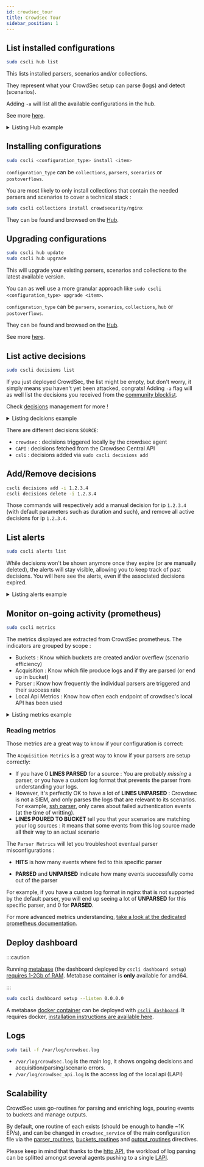 ```yaml
---
id: crowdsec_tour
title: Crowdsec Tour
sidebar_position: 1
---
```


## List installed configurations

```bash
sudo cscli hub list
```

This lists installed parsers, scenarios and/or collections. 

They represent what your CrowdSec setup can parse (logs) and detect (scenarios). 

Adding `-a` will list all the available configurations in the hub.

See more [here](/user_guides/hub_management.md).

<details>
  <summary>Listing Hub example</summary>

```bash
sudo cscli hub list
INFO[0000] Loaded 13 collecs, 17 parsers, 21 scenarios, 3 post-overflow parsers 
INFO[0000] unmanaged items : 23 local, 0 tainted        
INFO[0000] PARSERS:                                     
--------------------------------------------------------------------------------------------------------------
 NAME                            📦 STATUS    VERSION  LOCAL PATH                                             
--------------------------------------------------------------------------------------------------------------
 crowdsecurity/mysql-logs        ✔️  enabled  0.1      /etc/crowdsec/parsers/s01-parse/mysql-logs.yaml        
 crowdsecurity/sshd-logs         ✔️  enabled  0.1      /etc/crowdsec/parsers/s01-parse/sshd-logs.yaml         
 crowdsecurity/dateparse-enrich  ✔️  enabled  0.1      /etc/crowdsec/parsers/s02-enrich/dateparse-enrich.yaml 
 crowdsecurity/whitelists        ✔️  enabled  0.1      /etc/crowdsec/parsers/s02-enrich/whitelists.yaml       
 crowdsecurity/geoip-enrich      ✔️  enabled  0.2      /etc/crowdsec/parsers/s02-enrich/geoip-enrich.yaml     
 crowdsecurity/syslog-logs       ✔️  enabled  0.1      /etc/crowdsec/parsers/s00-raw/syslog-logs.yaml         
--------------------------------------------------------------------------------------------------------------
INFO[0000] SCENARIOS:                                   
-------------------------------------------------------------------------------------
 NAME                    📦 STATUS    VERSION  LOCAL PATH                            
-------------------------------------------------------------------------------------
 crowdsecurity/mysql-bf  ✔️  enabled  0.1      /etc/crowdsec/scenarios/mysql-bf.yaml 
 crowdsecurity/ssh-bf    ✔️  enabled  0.1      /etc/crowdsec/scenarios/ssh-bf.yaml   
-------------------------------------------------------------------------------------
INFO[0000] COLLECTIONS:                                 
---------------------------------------------------------------------------------
 NAME                 📦 STATUS    VERSION  LOCAL PATH                           
---------------------------------------------------------------------------------
 crowdsecurity/mysql  ✔️  enabled  0.1      /etc/crowdsec/collections/mysql.yaml 
 crowdsecurity/sshd   ✔️  enabled  0.1      /etc/crowdsec/collections/sshd.yaml  
 crowdsecurity/linux  ✔️  enabled  0.2      /etc/crowdsec/collections/linux.yaml 
---------------------------------------------------------------------------------
INFO[0000] POSTOVERFLOWS:                               
--------------------------------------
 NAME  📦 STATUS  VERSION  LOCAL PATH 
--------------------------------------
--------------------------------------

```

</details>

## Installing configurations

```bash
sudo cscli <configuration_type> install <item>
```

`configuration_type` can be `collections`, `parsers`, `scenarios` or `postoverflows`.

You are most likely to only install collections that contain the needed parsers and scenarios to cover a technical stack :

```bash
sudo cscli collections install crowdsecurity/nginx
```

They can be found and browsed on the [Hub](https://hub.crowdsec.net/browse/#configurations).


## Upgrading configurations

```bash
sudo cscli hub update
sudo cscli hub upgrade
```

This will upgrade your existing parsers, scenarios and collections to the latest available version.

You can as well use a more granular approach like `sudo cscli <configuration_type> upgrade <item>`.

`configuration_type` can be `parsers`, `scenarios`, `collections`, `hub` or `postoverflows`.

They can be found and browsed on the [Hub](https://hub.crowdsec.net/browse/#configurations).

See more [here](/user_guides/hub_management.md).


## List active decisions


```bash
sudo cscli decisions list
```

If you just deployed CrowdSec, the list might be empty, but don't worry, it simply means you haven't yet been attacked, congrats! Adding `-a` flag will as well list the decisions you received from the [community blocklist](/central_api/intro.md).

Check [decisions](/user_guides/hub_management.md) management for more !


<details>
  <summary>Listing decisions example</summary>

```bash
sudo cscli decisions list
+-----+-----------+-------------+------------------------------------+--------+---------+----+--------+--------------------+----------+
| ID  | SOURCE    | SCOPE:VALUE |               REASON               | ACTION | COUNTRY | AS | EVENTS |     EXPIRATION     | ALERT ID |
+-----+-----------+-------------+------------------------------------+--------+---------+----+--------+--------------------+----------+
| 802 | cscli     | Ip:1.2.3.5  | manual 'ban' from                  | ban    |         |    |      1 | 3h50m58.10039043s  |     802  |
|     |           |             | 'b76cc7b1bbdc489e93909d2043031de8' |        |         |    |        |                    |          |
| 801 | crowdsec  | Ip:1.2.3.4  | crowdsecurity/ssh-bf               | ban    |         |    |      6 | 3h59m45.100387557s |     801  |
+-----+-----------+-------------+------------------------------------+--------+---------+----+--------+--------------------+----------+
```
</details>

There are different decisions `SOURCE`:

  - `crowdsec` : decisions triggered locally by the crowdsec agent 
  - `CAPI` : decisions fetched from the Crowdsec Central API
  - `csli` : decisions added via `sudo cscli decisions add`

## Add/Remove decisions

```bash
cscli decisions add -i 1.2.3.4
cscli decisions delete -i 1.2.3.4
```

Those commands will respectively add a manual decision for ip `1.2.3.4` (with default parameters such as duration and such), and remove all active decisions for ip `1.2.3.4`.



## List alerts

```bash
sudo cscli alerts list
```

While decisions won't be shown anymore once they expire (or are manually deleted), the alerts will stay visible, allowing you to keep track of past decisions.
You will here see the alerts, even if the associated decisions expired.


<details>
  <summary>Listing alerts example</summary>

```bash
sudo cscli alerts list --since 1h
+----+-------------+----------------------------+---------+----+-----------+---------------------------+
| ID | SCOPE:VALUE |           REASON           | COUNTRY | AS | DECISIONS |        CREATED AT         |
+----+-------------+----------------------------+---------+----+-----------+---------------------------+
|  5 | Ip:1.2.3.6  | crowdsecurity/ssh-bf (0.1) | US      |    | ban:1     | 2020-10-29T11:33:36+01:00 |
+----+-------------+----------------------------+---------+----+-----------+---------------------------+
```
</details>

## Monitor on-going activity (prometheus)

```bash
sudo cscli metrics
```

The metrics displayed are extracted from CrowdSec prometheus.
The indicators are grouped by scope :

 - Buckets : Know which buckets are created and/or overflew (scenario efficiency)
 - Acquisition : Know which file produce logs and if thy are parsed (or end up in bucket)
 - Parser : Know how frequently the individual parsers are triggered and their success rate
 - Local Api Metrics : Know how often each endpoint of crowdsec's local API has been used


<details>
  <summary>Listing metrics example</summary>

```bash
sudo cscli metrics
INFO[0000] Buckets Metrics:
+--------------------------------------+---------------+-----------+--------------+--------+---------+
|                BUCKET                | CURRENT COUNT | OVERFLOWS | INSTANCIATED | POURED | EXPIRED |
+--------------------------------------+---------------+-----------+--------------+--------+---------+
| crowdsecurity/http-bad-user-agent    | -             | -         |            7 |      7 |       7 |
| crowdsecurity/http-crawl-non_statics | -             | -         |           82 |    107 |      82 |
| crowdsecurity/http-probing           | -             | -         |            2 |      2 |       2 |
| crowdsecurity/http-sensitive-files   | -             | -         |            1 |      1 |       1 |
| crowdsecurity/ssh-bf                 |            16 |      5562 |         7788 |  41542 |    2210 |
| crowdsecurity/ssh-bf_user-enum       |             8 | -         |         6679 |  12571 |    6671 |
+--------------------------------------+---------------+-----------+--------------+--------+---------+
INFO[0000] Acquisition Metrics:
+---------------------------+------------+--------------+----------------+------------------------+
|          SOURCE           | LINES READ | LINES PARSED | LINES UNPARSED | LINES POURED TO BUCKET |
+---------------------------+------------+--------------+----------------+------------------------+
| /var/log/auth.log         |      92978 |        41542 |          51436 |                  54113 |
| /var/log/messages         |          2 | -            |              2 | -                      |
| /var/log/nginx/access.log |        124 |           99 |             25 |                     88 |
| /var/log/nginx/error.log  |        287 |           63 |            224 |                     29 |
| /var/log/syslog           |      27271 | -            |          27271 | -                      |
+---------------------------+------------+--------------+----------------+------------------------+
INFO[0000] Parser Metrics:
+--------------------------------+--------+--------+----------+
|            PARSERS             |  HITS  | PARSED | UNPARSED |
+--------------------------------+--------+--------+----------+
| child-crowdsecurity/http-logs  |    486 |    232 |      254 |
| child-crowdsecurity/nginx-logs |    723 |    162 |      561 |
| child-crowdsecurity/sshd-logs  | 381792 |  41542 |   340250 |
| crowdsecurity/dateparse-enrich |  41704 |  41704 | -        |
| crowdsecurity/geoip-enrich     |  41641 |  41641 | -        |
| crowdsecurity/http-logs        |    162 |     59 |      103 |
| crowdsecurity/nginx-logs       |    411 |    162 |      249 |
| crowdsecurity/non-syslog       |    411 |    411 | -        |
| crowdsecurity/sshd-logs        |  92126 |  41542 |    50584 |
| crowdsecurity/syslog-logs      | 120251 | 120249 |        2 |
| crowdsecurity/whitelists       |  41704 |  41704 | -        |
+--------------------------------+--------+--------+----------+
INFO[0000] Local Api Metrics:
+----------------------+--------+------+
|        ROUTE         | METHOD | HITS |
+----------------------+--------+------+
| /v1/alerts           | GET    |    3 |
| /v1/alerts           | POST   | 4673 |
| /v1/decisions/stream | GET    | 6498 |
| /v1/watchers/login   | POST   |   23 |
+----------------------+--------+------+
INFO[0000] Local Api Machines Metrics:
+----------------------------------+------------+--------+------+
|             MACHINE              |   ROUTE    | METHOD | HITS |
+----------------------------------+------------+--------+------+
| 9b0656a34ee24343969bf2f30321ba2 | /v1/alerts | POST   | 4673 |
| 9b0656a34ee24343969bf2f30321ba2 | /v1/alerts | GET    |    3 |
+----------------------------------+------------+--------+------+
INFO[0000] Local Api Bouncers Metrics:
+------------------------------+----------------------+--------+------+
|           BOUNCER            |        ROUTE         | METHOD | HITS |
+------------------------------+----------------------+--------+------+
| cs-firewall-bouncer-n3W19Qua | /v1/decisions/stream | GET    | 6498 |
+------------------------------+----------------------+--------+------+
```
</details>

### Reading metrics

Those metrics are a great way to know if your configuration is correct:

The `Acquisition Metrics` is a great way to know if your parsers are setup correctly:

 - If you have 0 **LINES PARSED** for a source : You are probably *missing* a parser, or you have a custom log format that prevents the parser from understanding your logs.
 - However, it's perfectly OK to have a lot of **LINES UNPARSED** : Crowdsec is not a SIEM, and only parses the logs that are relevant to its scenarios. For example, [ssh parser](https://hub.crowdsec.net/author/crowdsecurity/configurations/sshd-logs),  only cares about failed authentication events (at the time of writting).
 - **LINES POURED TO BUCKET** tell you that your scenarios are matching your log sources : it means that some events from this log source made all their way to an actual scenario


The `Parser Metrics` will let you troubleshoot eventual parser misconfigurations :

 - **HITS** is how many events where fed to this specific parser

 - **PARSED** and **UNPARSED** indicate how many events successfully come out of the parser


For example, if you have a custom log format in nginx that is not supported by the default parser, you will end up seeing a lot of **UNPARSED** for this specific parser, and 0 for **PARSED**.

For more advanced metrics understanding, [take a look at the dedicated prometheus documentation](/observability/prometheus.md).


## Deploy dashboard


:::caution

Running [metabase](https://www.metabase.com/) (the dashboard deployed by `cscli dashboard setup`) [requires 1-2Gb of RAM](https://www.metabase.com/docs/latest/troubleshooting-guide/running.html). Metabase container is **only** available for amd64.

:::


```bash
sudo cscli dashboard setup --listen 0.0.0.0
```

A metabase [docker container](/observability/dashboard.md) can be deployed with [`cscli dashboard`](/cscli/cscli_dashboard.md).
It requires docker, [installation instructions are available here](https://docs.docker.com/engine/install/).

## Logs

```bash
sudo tail -f /var/log/crowdsec.log
```

 - `/var/log/crowdsec.log` is the main log, it shows ongoing decisions and acquisition/parsing/scenario errors.
 - `/var/log/crowdsec_api.log` is the access log of the local api (LAPI)


## Scalability

CrowdSec uses go-routines for parsing and enriching logs, pouring events to buckets and manage outputs.

By default, one routine of each exists (should be enough to handle ~1K EP/s), and can be changed in `crowdsec_service` of the main configuration file via the [parser_routines](/configuration/crowdsec_configuration.md#parser_routines), [buckets_routines](/configuration/crowdsec_configuration.md#buckets_routines) and [output_routines](/configuration/crowdsec_configuration.md#output_routines) directives.

Please keep in mind that thanks to the [http API](https://crowdsecurity.github.io/api_doc/lapi/), the workload of log parsing can be splitted amongst several agents pushing to a single [LAPI](/local_api/intro.md).
